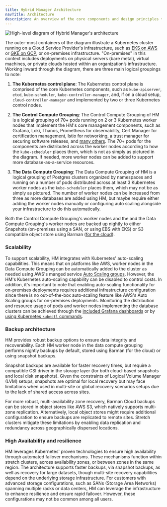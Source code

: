```yaml
---
title: Hybrid Manager Architecture
navTitle: Architecture
description: An overview of the core components and design principles that enable Hybrid Manager to orchestrate and manage Postgres clusters across varied environments.
---
```


![High-level diagram of Hybrid Manager's architecture](images/hcp_high-level_light.svg)

The outer-most containers of the diagram illustrate a Kubernetes cluster running on a Cloud Service Provider's infrastructure, such as [EKS on AWS](https://aws.amazon.com/eks/) or [GKE on GCP](https://cloud.google.com/kubernetes-engine), or on-premises infrastructure. "On-premises" in this context includes deployments on physical servers (bare metal), virtual machines, or private clouds hosted within an organization’s infrastructure. 
Working inward through the diagram, there are three main logical groupings to note:

1.  **The Kubernetes control plane**: The Kubernetes control plane is comprised of the core Kubernetes components, such as `kube-apiserver`, `etcd`, `kube-scheduler`, `kube-controller-manager`, and, if on a cloud setup, `cloud-controller-manager` and implemented by two or three Kubernetes control nodes.

2.  **The Control Compute Grouping**: The Control Compute Grouping of HM is a logical grouping of 70+ pods running on 2 or 3 Kubernetes worker nodes that implement the HM's core management components, such as Grafana, Loki, Thanos, Prometheus for observability, Cert Manager for certification management, Istio for networking, a trust manager for securing software releases, and [many others](/guide/using_hybrid_manager/service_list.md).
    The 70+ pods for the components are distributed across the worker nodes according to how the `kube-scheduler` places them, which is not as simply as pictured in the diagram.
    If needed, more worker nodes can be added to support more database-as-a-service resources.

3.  **The Data Compute Grouping**: The Data Compute Grouping of HM is a logical grouping of Postgres clusters organized by namespaces and running on a number of pods distributed across at least 3 Kubernetes worker nodes as the `kube-scheduler` places them, which may not be as simply as pictured.
    The number of worker nodes can be increased from three as more databases are added using HM, but maybe require either adding the worker nodes manually or configuring auto scaling alongside your infrastructure to do this automatically.

Both the Control Compute Grouping's worker nodes and the and the Data Compute Grouping's worker nodes are backed up nightly to either Snapshots (on-premises using a SAN, or using EBS with EKS) or S3 compatible object store using Barman ([for the cloud](https://docs.pgbarman.org/release/3.12.0/user_guide/barman_cloud.html)).

### Scalability

To support scalability, HM integrates with Kubernetes' auto-scaling capabilities.
This means that on platforms like AWS, worker nodes in the Data Compute Grouping can be automatically added to the cluster as needed using AWS's manged service [Auto Scaling groups](https://docs.aws.amazon.com/autoscaling/ec2/userguide/auto-scaling-groups.html).
However, the HM's Kubernetes auto-scaling capability can be disabled to control costs.
In addition, it's important to note that enabling auto-scaling functionality for on-premises deployments requires additional infrastructure configuration since there is no out-of-the-box auto-scaling feature like AWS's Auto Scaling groups for on-premises deployments.
Monitoring the distribution and resource usage of pods and worker nodes implementing the database clusters can be achieved through the [included Grafana dashboards](using-hybrid-manager/cluster-management/manage-clusters/trace-clusters.mdx#grafana-hardware-utilization-dashboard) or by [using Kubernetes `kubectl` commands](using-hybrid-manager/cluster-management/manage-clusters/trace-clusters.mdx#using-kubectl-to-check-underlying-cluster-resources).

### Backup architecture

HM provides robust backup options to ensure data integrity and recoverability.
Each HM worker node in the data compute grouping performs nightly backups by default, stored using Barman (for the cloud) or using snapshot backups.

Snapshot backups are available for faster recovery times, but require a compatible CSI driver in the storage layer (for both cloud-based snapshots and local disk snapshots).
Given the constraints of Logical Volume Manager (LVM) setups, snapshots are optimal for local recovery but may face limitations when used in multi-site or global recovery scenarios setups due to the lack of shared access across sites.

For more robust, multi-availability zone recovery, Barman Cloud backups can be stored in object stores like AWS S3, which natively supports multi-zone replication.
Alternatively, local object stores might require additional configuration to ensure backups are replicated to remote sites.
Stretch clusters mitigate these limitations by enabling data replication and redundancy across geographically dispersed locations.

### High Availability and resilience

HM leverages Kubernetes' proven technologies to ensure high availability through automated failover mechanisms.
These mechanisms function within stretch clusters, across availability zones, or between zones in the same region.
The architecture supports faster backups, via snapshot backups, as well as recovery for large datasets, though multi-site recovery capabilities depend on the underlying storage infrastructure.
For customers with advanced storage configurations, such as SANs (Storage Area Networks) spanning multiple racks or data centers, HM can leverage the infrastructure to enhance resilience and ensure rapid failover. However, these configurations may not be common among all users.
